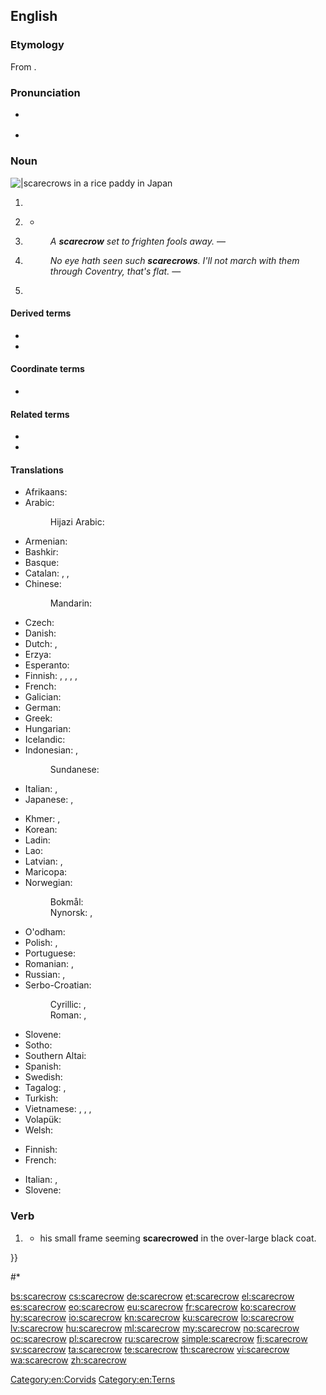==English==

===Etymology===
From {{compound|scare|crow|lang=en}}.

===Pronunciation===
{{wikipedia}}
* {{a|RP}} {{IPA|/ˈskɛə.kɹəʊ/|lang=en}}
* {{a|GA}} {{IPA|/ˈskɛɹ.kɹoʊ/|lang=en}}

===Noun===
[[Image:Kakashi2.jpg|thumb||scarecrows in a rice paddy in Japan]]
{{en-noun}}

# {{l|en|An [[effigy]], typically made of [[straw]] and dressed in old clothes, fixed to a [[pole]] in a field to [[deter]] [[bird]]s from [[eating]] [[seed]]s or [[crop]]s planted there.}}
# {{lb|en|figuratively|pejorative}} {{l|en|A [[tall]], [[thin]], [[awkward]] person.}}
#* {{quote-book
|year=1749
|author=Henry Fielding
|authorlink=Henry Fielding
|title=The History of Tom Jones, a Foundling
|passage=A consultation was now entered into how to proceed in order to discover the mother. A scrutiny was first made into the characters of the female servants of the house, who were all acquitted by Mrs Wilkins, and with apparent merit; for she had collected them herself, and perhaps it would be difficult to find such another set of '''scarecrows'''.
}}
# {{lb|en|figurative}} {{l|en|Anything that appears [[terrifying]] but offers no [[danger]].}}
#: ''A '''scarecrow''' set to frighten fools away.'' &mdash; {{w|John Dryden|Dryden}}
# {{l|en|A person clad in [[rag]]s and [[tatter]]s.}}
#: ''No eye hath seen such '''scarecrows'''. I'll not march with them through Coventry, that's flat.'' &mdash; {{w|William Shakespeare|Shakespeare}}
# {{lb|en|UK|dialect}} {{l|en|A [[bird]], the [[black tern]].}}

====Derived terms====
* {{l|en|scarecrowish}}
* {{l|en|scarecrowlike}}

====Coordinate terms====
*{{l|en|straw man}}

====Related terms====
* {{l|en|crow scarer}}
* {{l|en|scarer}}

====Translations====
{{trans-top|an effigy made to scare the birds away}}
* Afrikaans: {{t|af|voëlverskrikker}}
* Arabic: {{t|ar|فَزَّاعَة|f}}
*: Hijazi Arabic: {{t|acw|فَزَّاعَة|f|tr=fazzāʿa}}
* Armenian: {{t+|hy|խրտվիլակ}}
* Bashkir: {{t|ba|ҡарасҡы}}
* Basque: {{t+|eu|txorimalo}}
* Catalan: {{t|ca|espantall|m}}, {{t|ca|babarota|f}}, {{t|ca|espantaocells|m}}
* Chinese:
*: Mandarin: {{t+|cmn|稻草人|tr=dàocǎorén}}
* Czech: {{t|cs|strašák|m}}
* Danish: {{t+|da|fugleskræmsel|n}}
* Dutch: {{t+|nl|vogelverschrikker|m}}, {{qualifier|dialectal}} {{t|nl|vogelschrik|m}}
* Erzya: {{t|myv|тандавкс}}
* Esperanto: {{t|eo|birdotimigilo}}
* Finnish: {{t+|fi|variksenpelätin}}, {{t+|fi|variksenpelätti}}, {{t+|fi|linnunpelätin}}, {{t+|fi|linnunpelätin}}, {{t+|fi|linnunpelätti}}
* French: {{t+|fr|épouvantail|m}}
* Galician: {{t|gl|espantallo|m}}
* German: {{t+|de|Vogelscheuche|f}}
* Greek: {{t+|el|σκιάχτρο|n}}
* Hungarian: {{t+|hu|madárijesztő}}
* Icelandic: {{t|is|fuglahræða}}
* Indonesian: {{t+|id|orang-orangan}}, {{t|id|penakut burung}}
*: Sundanese: {{t|su|bebegig}}
* Italian: {{t+|it|spaventapasseri|m}}, {{qualifier|obsolete}} {{t+|it|spauracchio|m}}
* Japanese: {{t|ja|かかし|tr=kakashi}}, {{t|ja|案山子|tr=かかし, kakashi}}
{{trans-mid}}
* Khmer: {{t|km|ចំឡោង}}, {{t|km|តាដុង}}
* Korean: {{t+|ko|허수아비}}
* Ladin: {{t|lld|spantedl|m}}
* Lao: {{t+|lo|ຫຸ່ນໄລ່ກາ}}
* Latvian: {{t|lv|biedēklis|m}}, {{t|lv|putnu biedēklis|m}}
* Maricopa: {{t|mrc|chiyer thʼer}}
* Norwegian:
*: Bokmål: {{t+|nb|fugleskremsel|n}}
*: Nynorsk: {{t|nn|fugleskremsel|n}}, {{t|nn|fugleskremsle|f}}
* O'odham: {{t|ood|vaṣai gakidagĭ odham}}
* Polish: {{t+|pl|strach|m}}, {{t+|pl|strach na wróble|m}}
* Portuguese: {{t+|pt|espantalho|m}}
* Romanian: {{t+|ro|sperietoare|f}}, {{t+|ro|momâie|f}}
* Russian: {{t+|ru|пу́гало|n}}, {{t+|ru|чу́чело|n}}
* Serbo-Croatian:
*: Cyrillic: {{t|sh|стра̏шило|n}}, {{t|sh|пла̏шило|n}}
*: Roman: {{t+|sh|strȁšilo|n}}, {{t+|sh|plȁšilo|n}}
* Slovene: {{t+|sl|ptičje strašilo|n}}
* Sotho: {{t|st|setshosa}}
* Southern Altai: {{t|alt|ӱркӱткиш}}
* Spanish: {{t+|es|espantapájaros|m}}
* Swedish: {{t+|sv|fågelskrämma|c}}
* Tagalog: {{t|tl|alay-ay}}, {{t|tl|balyan}}
* Turkish: {{t+|tr|korkuluk}}
* Vietnamese: {{t+|vi|bù nhìn}}, {{t+|vi|bồ nhìn}}, {{t|vi|bẹo chim}}, {{t|vi|mặt mả}}
* Volapük: {{t+|vo|bödiplafükian}}
* Welsh: {{t|cy|bwgan brain|m}}
{{trans-bottom}}

{{trans-top|tall, thin, awkward person}}
* Finnish: {{t+|fi|variksenpelätin}}
* French: {{t+|fr|épouvantail|m}}
{{trans-mid}}
* Italian: {{t+|it|spilungone|m}}, {{t|it|spilungona|f}}
* Slovene: {{t|sl|strašilo|n}}
{{trans-bottom}}

===Verb===
{{en-verb}}

# {{lb|en|transitive}} {{l|en|To [[splay]] [[rigid]]ly outward, like the arms of a scarecrow.}}
#* {{quote-book
|year=2006
|author=Ron S. King
|title=Nowhere Street
|page=109
|passage={{...}} his small frame seeming '''scarecrowed''' in the over-large black coat.
}}
#* {{quote-book
|year=2010
|author=Robert N. Chan
|title=The Bad Samaritan''
|passage=An arctic wind whooshes down Columbus Avenue like the IRT express, catching her bags, '''scarecrowing''' her arms, and threatening to take her broad-brimmed hat downtown.
}}

[[Category:en:Corvids]]
[[Category:en:Terns]]

[[bs:scarecrow]]
[[cs:scarecrow]]
[[de:scarecrow]]
[[et:scarecrow]]
[[el:scarecrow]]
[[es:scarecrow]]
[[eo:scarecrow]]
[[eu:scarecrow]]
[[fr:scarecrow]]
[[ko:scarecrow]]
[[hy:scarecrow]]
[[io:scarecrow]]
[[kn:scarecrow]]
[[ku:scarecrow]]
[[lo:scarecrow]]
[[lv:scarecrow]]
[[hu:scarecrow]]
[[ml:scarecrow]]
[[my:scarecrow]]
[[no:scarecrow]]
[[oc:scarecrow]]
[[pl:scarecrow]]
[[ru:scarecrow]]
[[simple:scarecrow]]
[[fi:scarecrow]]
[[sv:scarecrow]]
[[ta:scarecrow]]
[[te:scarecrow]]
[[th:scarecrow]]
[[vi:scarecrow]]
[[wa:scarecrow]]
[[zh:scarecrow]]